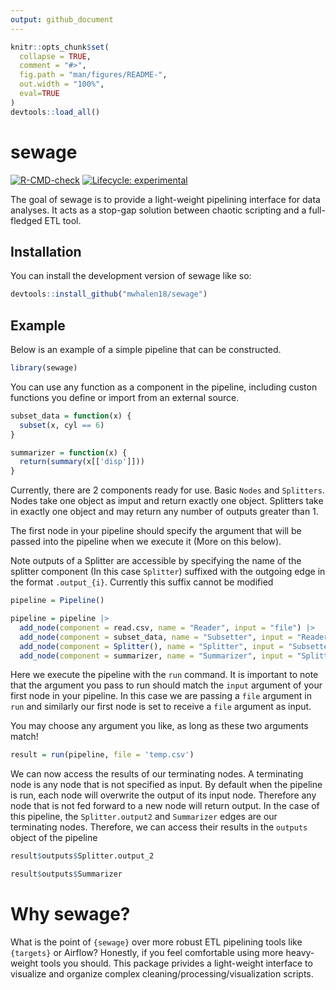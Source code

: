 ```yaml
---
output: github_document
---
```


<!-- README.md is generated from README.Rmd. Please edit that file -->

```r
knitr::opts_chunk$set(
  collapse = TRUE,
  comment = "#>",
  fig.path = "man/figures/README-",
  out.width = "100%",
  eval=TRUE
)
devtools::load_all()
```

# sewage

<!-- badges: start -->
[![R-CMD-check](https://github.com/mwhalen18/sewage/actions/workflows/R-CMD-check.yaml/badge.svg)](https://github.com/mwhalen18/sewage/actions/workflows/R-CMD-check.yaml)
[![Lifecycle: experimental](https://img.shields.io/badge/lifecycle-experimental-orange.svg)](https://lifecycle.r-lib.org/articles/stages.html#experimental)
<!-- badges: end -->

The goal of sewage is to provide a light-weight pipelining interface for data analyses. It acts as a stop-gap solution between chaotic scripting and a full-fledged ETL tool. 

## Installation

You can install the development version of sewage like so:

```r
devtools::install_github("mwhalen18/sewage")
```

## Example

Below is an example of a simple pipeline that can be constructed. 

```r
library(sewage)
```

You can use any function as a component in the pipeline, including custon functions you define or import from an external source.

```r
subset_data = function(x) {
  subset(x, cyl == 6)
}

summarizer = function(x) {
  return(summary(x[['disp']]))
}
```

Currently, there are 2 components ready for use. Basic `Nodes` and `Splitters`. Nodes take one object as imput and return exactly one object. Splitters take in exactly one object and may return any number of outputs greater than 1. 

The first node in your pipeline should specify the argument that will be passed into the pipeline when we execute it (More on this below).

Note outputs of a Splitter are accessible by specifying the name of the splitter component (In this case `Splitter`) suffixed with the outgoing edge in the format `.output_{i}`. Currently this suffix cannot be modified

```r
pipeline = Pipeline()

pipeline = pipeline |>
  add_node(component = read.csv, name = "Reader", input = "file") |>
  add_node(component = subset_data, name = "Subsetter", input = "Reader") |>
  add_node(component = Splitter(), name = "Splitter", input = "Subsetter") |>
  add_node(component = summarizer, name = "Summarizer", input = "Splitter.output_1")
```

Here we execute the pipeline with the `run` command. It is important to note that the argument you pass to run should match the `input` argument of your first node in your pipeline. In this case we are passing a `file` argument in `run` and similarly our first node is set to receive a `file` argument as input.

You may choose any argument you like, as long as these two arguments match!

```r
result = run(pipeline, file = 'temp.csv')
```

We can now access the results of our terminating nodes. A terminating node is any node that is not specified as input. By default when the pipeline is run, each node will overwrite the output of its input node. Therefore any node that is not fed forward to a new node will return output. In the case of this pipeline, the `Splitter.output2` and `Summarizer` edges are our terminating nodes. Therefore, we can access their results in the `outputs` object of the pipeline

```r
result$outputs$Splitter.output_2
```

```r
result$outputs$Summarizer
```

# Why sewage?

What is the point of `{sewage}` over more robust ETL pipelining tools like `{targets}` or Airflow? Honestly, if you feel comfortable using more heavy-weight tools you should. This package privides a light-weight interface to visualize and organize complex cleaning/processing/visualization scripts. 
